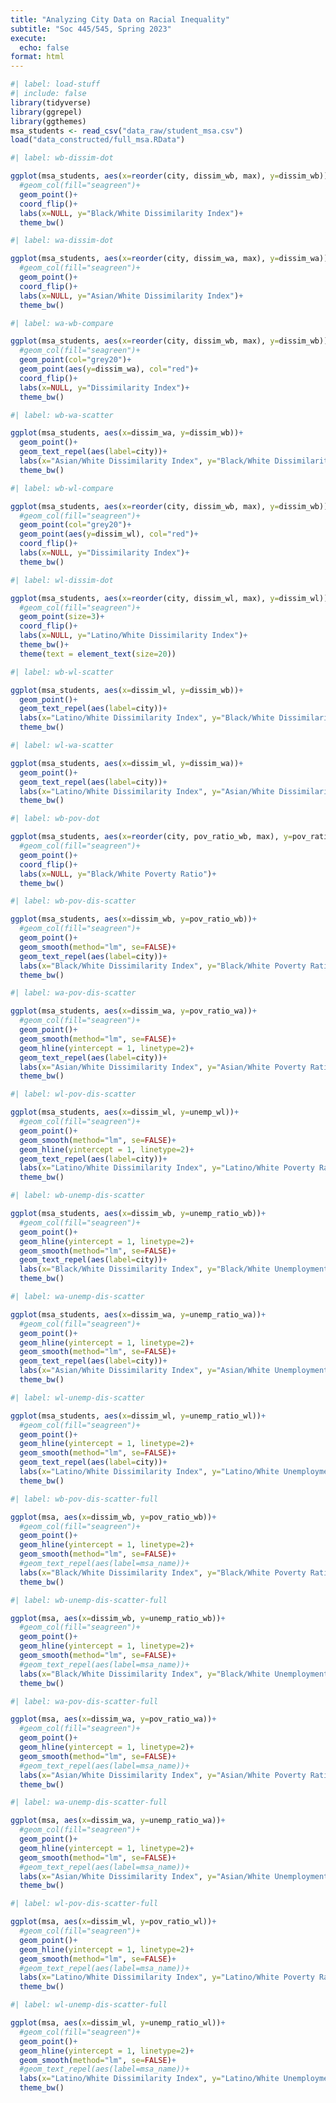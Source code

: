 ```yaml
---
title: "Analyzing City Data on Racial Inequality"
subtitle: "Soc 445/545, Spring 2023"
execute: 
  echo: false
format: html
---
```


```r
#| label: load-stuff
#| include: false
library(tidyverse)
library(ggrepel)
library(ggthemes)
msa_students <- read_csv("data_raw/student_msa.csv")
load("data_constructed/full_msa.RData")
```

```r
#| label: wb-dissim-dot

ggplot(msa_students, aes(x=reorder(city, dissim_wb, max), y=dissim_wb))+
  #geom_col(fill="seagreen")+
  geom_point()+
  coord_flip()+
  labs(x=NULL, y="Black/White Dissimilarity Index")+
  theme_bw()
```

```r
#| label: wa-dissim-dot

ggplot(msa_students, aes(x=reorder(city, dissim_wa, max), y=dissim_wa))+
  #geom_col(fill="seagreen")+
  geom_point()+
  coord_flip()+
  labs(x=NULL, y="Asian/White Dissimilarity Index")+
  theme_bw()
```

```r
#| label: wa-wb-compare

ggplot(msa_students, aes(x=reorder(city, dissim_wb, max), y=dissim_wb))+
  #geom_col(fill="seagreen")+
  geom_point(col="grey20")+
  geom_point(aes(y=dissim_wa), col="red")+
  coord_flip()+
  labs(x=NULL, y="Dissimilarity Index")+
  theme_bw()
```


```r
#| label: wb-wa-scatter

ggplot(msa_students, aes(x=dissim_wa, y=dissim_wb))+
  geom_point()+
  geom_text_repel(aes(label=city))+
  labs(x="Asian/White Dissimilarity Index", y="Black/White Dissimilarity Index")+
  theme_bw()
```

```r
#| label: wb-wl-compare

ggplot(msa_students, aes(x=reorder(city, dissim_wb, max), y=dissim_wb))+
  #geom_col(fill="seagreen")+
  geom_point(col="grey20")+
  geom_point(aes(y=dissim_wl), col="red")+
  coord_flip()+
  labs(x=NULL, y="Dissimilarity Index")+
  theme_bw()
```
```r
#| label: wl-dissim-dot

ggplot(msa_students, aes(x=reorder(city, dissim_wl, max), y=dissim_wl))+
  #geom_col(fill="seagreen")+
  geom_point(size=3)+
  coord_flip()+
  labs(x=NULL, y="Latino/White Dissimilarity Index")+
  theme_bw()+
  theme(text = element_text(size=20))
```
```r
#| label: wb-wl-scatter

ggplot(msa_students, aes(x=dissim_wl, y=dissim_wb))+
  geom_point()+
  geom_text_repel(aes(label=city))+
  labs(x="Latino/White Dissimilarity Index", y="Black/White Dissimilarity Index")+
  theme_bw()
```

```r
#| label: wl-wa-scatter

ggplot(msa_students, aes(x=dissim_wl, y=dissim_wa))+
  geom_point()+
  geom_text_repel(aes(label=city))+
  labs(x="Latino/White Dissimilarity Index", y="Asian/White Dissimilarity Index")+
  theme_bw()
```
```r
#| label: wb-pov-dot

ggplot(msa_students, aes(x=reorder(city, pov_ratio_wb, max), y=pov_ratio_wb))+
  #geom_col(fill="seagreen")+
  geom_point()+
  coord_flip()+
  labs(x=NULL, y="Black/White Poverty Ratio")+
  theme_bw()
```
```r
#| label: wb-pov-dis-scatter

ggplot(msa_students, aes(x=dissim_wb, y=pov_ratio_wb))+
  #geom_col(fill="seagreen")+
  geom_point()+
  geom_smooth(method="lm", se=FALSE)+
  geom_text_repel(aes(label=city))+
  labs(x="Black/White Dissimilarity Index", y="Black/White Poverty Ratio")+
  theme_bw()
```

```r
#| label: wa-pov-dis-scatter

ggplot(msa_students, aes(x=dissim_wa, y=pov_ratio_wa))+
  #geom_col(fill="seagreen")+
  geom_point()+
  geom_smooth(method="lm", se=FALSE)+
  geom_hline(yintercept = 1, linetype=2)+
  geom_text_repel(aes(label=city))+
  labs(x="Asian/White Dissimilarity Index", y="Asian/White Poverty Ratio")+
  theme_bw()
```

```r
#| label: wl-pov-dis-scatter

ggplot(msa_students, aes(x=dissim_wl, y=unemp_wl))+
  #geom_col(fill="seagreen")+
  geom_point()+
  geom_smooth(method="lm", se=FALSE)+
  geom_hline(yintercept = 1, linetype=2)+
  geom_text_repel(aes(label=city))+
  labs(x="Latino/White Dissimilarity Index", y="Latino/White Poverty Ratio")+
  theme_bw()
```

```r
#| label: wb-unemp-dis-scatter

ggplot(msa_students, aes(x=dissim_wb, y=unemp_ratio_wb))+
  #geom_col(fill="seagreen")+
  geom_point()+
  geom_hline(yintercept = 1, linetype=2)+
  geom_smooth(method="lm", se=FALSE)+
  geom_text_repel(aes(label=city))+
  labs(x="Black/White Dissimilarity Index", y="Black/White Unemployment Ratio")+
  theme_bw()
```

```r
#| label: wa-unemp-dis-scatter

ggplot(msa_students, aes(x=dissim_wa, y=unemp_ratio_wa))+
  #geom_col(fill="seagreen")+
  geom_point()+
  geom_hline(yintercept = 1, linetype=2)+
  geom_smooth(method="lm", se=FALSE)+
  geom_text_repel(aes(label=city))+
  labs(x="Asian/White Dissimilarity Index", y="Asian/White Unemployment Ratio")+
  theme_bw()
```

```r
#| label: wl-unemp-dis-scatter

ggplot(msa_students, aes(x=dissim_wl, y=unemp_ratio_wl))+
  #geom_col(fill="seagreen")+
  geom_point()+
  geom_hline(yintercept = 1, linetype=2)+
  geom_smooth(method="lm", se=FALSE)+
  geom_text_repel(aes(label=city))+
  labs(x="Latino/White Dissimilarity Index", y="Latino/White Unemployment Ratio")+
  theme_bw()
```

```r
#| label: wb-pov-dis-scatter-full

ggplot(msa, aes(x=dissim_wb, y=pov_ratio_wb))+
  #geom_col(fill="seagreen")+
  geom_point()+
  geom_hline(yintercept = 1, linetype=2)+
  geom_smooth(method="lm", se=FALSE)+
  #geom_text_repel(aes(label=msa_name))+
  labs(x="Black/White Dissimilarity Index", y="Black/White Poverty Ratio")+
  theme_bw()
```

```r
#| label: wb-unemp-dis-scatter-full

ggplot(msa, aes(x=dissim_wb, y=unemp_ratio_wb))+
  #geom_col(fill="seagreen")+
  geom_point()+
  geom_hline(yintercept = 1, linetype=2)+
  geom_smooth(method="lm", se=FALSE)+
  #geom_text_repel(aes(label=msa_name))+
  labs(x="Black/White Dissimilarity Index", y="Black/White Unemployment Ratio")+
  theme_bw()
```

```r
#| label: wa-pov-dis-scatter-full

ggplot(msa, aes(x=dissim_wa, y=pov_ratio_wa))+
  #geom_col(fill="seagreen")+
  geom_point()+
  geom_hline(yintercept = 1, linetype=2)+
  geom_smooth(method="lm", se=FALSE)+
  #geom_text_repel(aes(label=msa_name))+
  labs(x="Asian/White Dissimilarity Index", y="Asian/White Poverty Ratio")+
  theme_bw()
```

```r
#| label: wa-unemp-dis-scatter-full

ggplot(msa, aes(x=dissim_wa, y=unemp_ratio_wa))+
  #geom_col(fill="seagreen")+
  geom_point()+
  geom_hline(yintercept = 1, linetype=2)+
  geom_smooth(method="lm", se=FALSE)+
  #geom_text_repel(aes(label=msa_name))+
  labs(x="Asian/White Dissimilarity Index", y="Asian/White Unemployment Ratio")+
  theme_bw()
```

```r
#| label: wl-pov-dis-scatter-full

ggplot(msa, aes(x=dissim_wl, y=pov_ratio_wl))+
  #geom_col(fill="seagreen")+
  geom_point()+
  geom_hline(yintercept = 1, linetype=2)+
  geom_smooth(method="lm", se=FALSE)+
  #geom_text_repel(aes(label=msa_name))+
  labs(x="Latino/White Dissimilarity Index", y="Latino/White Poverty Ratio")+
  theme_bw()
```

```r
#| label: wl-unemp-dis-scatter-full

ggplot(msa, aes(x=dissim_wl, y=unemp_ratio_wl))+
  #geom_col(fill="seagreen")+
  geom_point()+
  geom_hline(yintercept = 1, linetype=2)+
  geom_smooth(method="lm", se=FALSE)+
  #geom_text_repel(aes(label=msa_name))+
  labs(x="Latino/White Dissimilarity Index", y="Latino/White Unemployment Ratio")+
  theme_bw()
```


